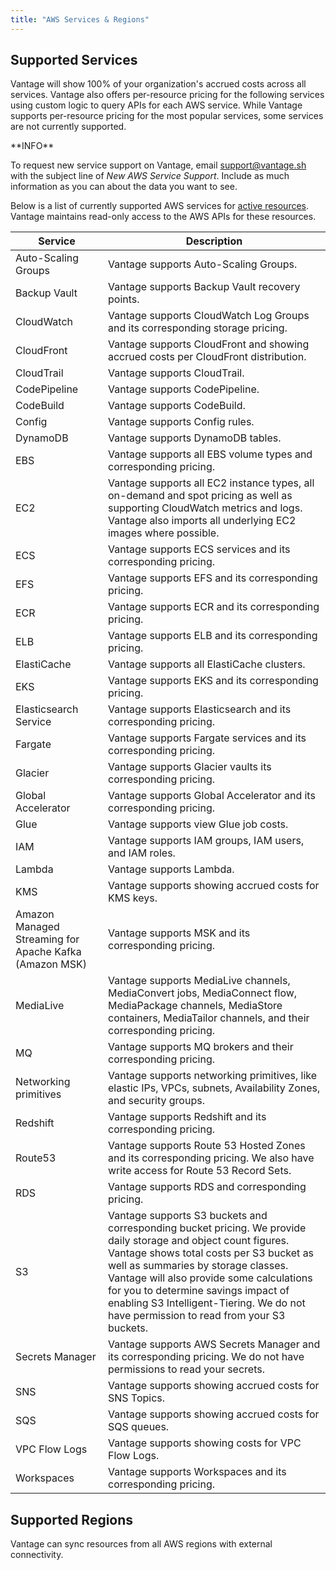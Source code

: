 ```yaml
---
title: "AWS Services & Regions"
---
```



## Supported Services

Vantage will show 100% of your organization's accrued costs across all services. Vantage also offers per-resource pricing for the following services using custom logic to query APIs for each AWS service. While Vantage supports per-resource pricing for the most popular services, some services are not currently supported.

<Note>
**INFO**

To request new service support on Vantage, email [support@vantage.sh](mailto:support@vantage.sh) with the subject line of *New AWS Service Support*. Include as much information as you can about the data you want to see.
</Note>

Below is a list of currently supported AWS services for [active resources](/active_resources). Vantage maintains read-only access to the AWS APIs for these resources.

| Service | Description |
| --- | --- |
| Auto-Scaling Groups | Vantage supports Auto-Scaling Groups. |
| Backup Vault | Vantage supports Backup Vault recovery points. |
| CloudWatch | Vantage supports CloudWatch Log Groups and its corresponding storage pricing. |
| CloudFront | Vantage supports CloudFront and showing accrued costs per CloudFront distribution. |
| CloudTrail | Vantage supports CloudTrail. |
| CodePipeline | Vantage supports CodePipeline. |
| CodeBuild | Vantage supports CodeBuild. |
| Config | Vantage supports Config rules. |
| DynamoDB | Vantage supports DynamoDB tables. |
| EBS | Vantage supports all EBS volume types and corresponding pricing. |
| EC2 | Vantage supports all EC2 instance types, all on-demand and spot pricing as well as supporting CloudWatch metrics and logs. Vantage also imports all underlying EC2 images where possible. |
| ECS | Vantage supports ECS services and its corresponding pricing. |
| EFS | Vantage supports EFS and its corresponding pricing. |
| ECR | Vantage supports ECR and its corresponding pricing. |
| ELB | Vantage supports ELB and its corresponding pricing. |
| ElastiCache | Vantage supports all ElastiCache clusters. |
| EKS | Vantage supports EKS and its corresponding pricing. |
| Elasticsearch Service | Vantage supports Elasticsearch and its corresponding pricing. |
| Fargate | Vantage supports Fargate services and its corresponding pricing. |
| Glacier | Vantage supports Glacier vaults its corresponding pricing. |
| Global Accelerator | Vantage supports Global Accelerator and its corresponding pricing. |
| Glue | Vantage supports view Glue job costs. |
| IAM | Vantage supports IAM groups, IAM users, and IAM roles. |
| Lambda | Vantage supports Lambda. |
| KMS | Vantage supports showing accrued costs for KMS keys. |
| Amazon Managed Streaming for Apache Kafka (Amazon MSK) | Vantage supports MSK and its corresponding pricing. |
| MediaLive | Vantage supports MediaLive channels, MediaConvert jobs, MediaConnect flow, MediaPackage channels, MediaStore containers, MediaTailor channels, and their corresponding pricing. |
| MQ | Vantage supports MQ brokers and their corresponding pricing. |
| Networking primitives | Vantage supports networking primitives, like elastic IPs, VPCs, subnets, Availability Zones, and security groups. |
| Redshift | Vantage supports Redshift and its corresponding pricing. |
| Route53 | Vantage supports Route 53 Hosted Zones and its corresponding pricing. We also have write access for Route 53 Record Sets. |
| RDS | Vantage supports RDS and corresponding pricing. |
| S3 | Vantage supports S3 buckets and corresponding bucket pricing. We provide daily storage and object count figures. Vantage shows total costs per S3 bucket as well as summaries by storage classes. Vantage will also provide some calculations for you to determine savings impact of enabling S3 Intelligent-Tiering. We do not have permission to read from your S3 buckets. |
| Secrets Manager | Vantage supports AWS Secrets Manager and its corresponding pricing. We do not have permissions to read your secrets. |
| SNS | Vantage supports showing accrued costs for SNS Topics. |
| SQS | Vantage supports showing accrued costs for SQS queues. |
| VPC Flow Logs | Vantage supports showing costs for VPC Flow Logs. |
| Workspaces | Vantage supports Workspaces and its corresponding pricing. |

## Supported Regions

Vantage can sync resources from all AWS regions with external connectivity.
